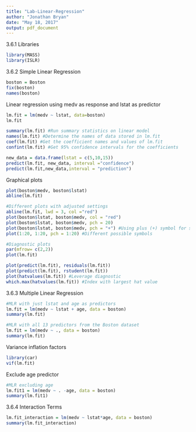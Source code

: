 ```yaml
---
title: "Lab-Linear-Regression"
author: "Jonathan Bryan"
date: "May 18, 2017"
output: pdf_document
---
```


3.6.1 Libraries
```r
library(MASS)
library(ISLR)
```

3.6.2 Simple Linear Regression
```r
boston = Boston
fix(boston)
names(boston)
```


Linear regression using medv as response and lstat as predictor
```r
lm.fit = lm(medv ~ lstat, data=boston)
lm.fit

summary(lm.fit) #Run summary statistics on linear model
names(lm.fit) #Determine the names of data stored in lm.fit
coef(lm.fit) #Get the coefficient names and values of lm.fit
confint(lm.fit) #Get 95% confidence intervals for the coefficients

new_data = data.frame(lstat = c(5,10,15))
predict(lm.fit, new_data, interval ="confidence")
predict(lm.fit,new_data,interval = "prediction")
```

Graphical plots
```r
plot(boston$medv, boston$lstat)
abline(lm.fit)

#Different plots with adjusted settings
abline(lm.fit, lwd = 3, col ="red")
plot(boston$lstat, boston$medv, col = "red")
plot(boston$lstat, boston$medv, pch = 20)
plot(boston$lstat, boston$medv, pch = "+") #Using plus (+) symbol for scatter plot
plot(1:20, 1:20, pch = 1:20) #Different possible symbols

#Diagnostic plots
par(mfrow= c(2,2))
plot(lm.fit)

plot(predict(lm.fit), residuals(lm.fit))
plot(predict(lm.fit), rstudent(lm.fit))
plot(hatvalues(lm.fit)) #Leverage diagnostic
which.max(hatvalues(lm.fit)) #Index with largest hat value
```


3.6.3 Multiple Linear Regression
```r
#MLR with just lstat and age as predictors
lm.fit = lm(medv ~ lstat + age, data = boston)
summary(lm.fit)

#MLR with all 13 predictors from the Boston dataset
lm.fit = lm(medv ~ ., data = boston)
summary(lm.fit)
```

Variance inflation factors
```r
library(car)
vif(lm.fit)
```

Exclude age predictor
```r
#MLR excluding age
lm.fit1 = lm(medv ~ . -age, data = boston)
summary(lm.fit1)
```

3.6.4 Interaction Terms
```r
lm.fit_interaction = lm(medv ~ lstat*age, data = boston)
summary(lm.fit_interaction)
```
